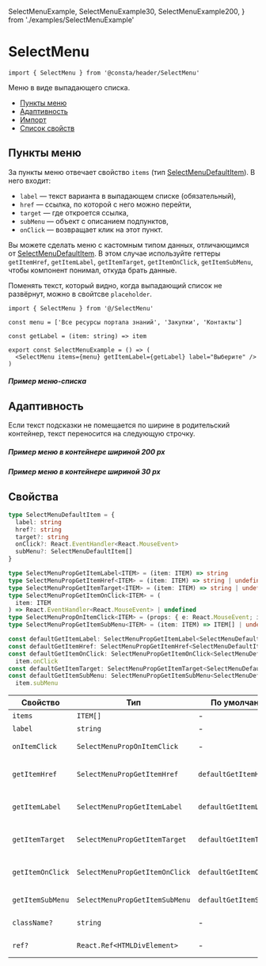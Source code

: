   SelectMenuExample,
  SelectMenuExample30,
  SelectMenuExample200,
} from './examples/SelectMenuExample'

# SelectMenu

```tsx
import { SelectMenu } from '@consta/header/SelectMenu'
```

Меню в виде выпадающего списка.

- [Пункты меню](#пункты-меню)
- [Адаптивность](#адаптивность)
- [Импорт](#импорт)
- [Список свойств](#свойства)

## Пункты меню

За пункты меню отвечает свойство `items` (тип [SelectMenuDefaultItem](#свойства)). В него входит:

- `label` — текст варианта в выпадающем списке (обязательный),
- `href` — ссылка, по которой с него можно перейти,
- `target` — где откроется ссылка,
- `subMenu` — объект с описанием подпунктов,
- `onClick` — возвращает клик на этот пункт.

Вы можете сделать меню с кастомным типом данных, отличающимся от [SelectMenuDefaultItem](#свойства).
В этом случае используйте геттеры
`getItemHref`, `getItemLabel`, `getItemTarget`, `getItemOnClick`, `getItemSubMenu`,
чтобы компонент понимал, откуда брать данные.

Поменять текст, который видно, когда выпадающий список не развёрнут, можно в свойтсве `placeholder`.

```tsx
import { SelectMenu } from '@/SelectMenu'

const menu = ['Все ресурсы портала знаний', 'Закупки', 'Контакты']

const getLabel = (item: string) => item

export const SelectMenuExample = () => (
  <SelectMenu items={menu} getItemLabel={getLabel} label="Выберите" />
)
```

##### Пример меню-списка

<SelectMenuExample />

## Адаптивность

Если текст подсказки не помещается по ширине в родительский контейнер, текст переносится на следующую строчку.

##### Пример меню в контейнере шириной 200 px

<SelectMenuExample200 />

##### Пример меню в контейнере шириной 30 px

<SelectMenuExample30 />

## Свойства

```ts
type SelectMenuDefaultItem = {
  label: string
  href?: string
  target?: string
  onClick?: React.EventHandler<React.MouseEvent>
  subMenu?: SelectMenuDefaultItem[]
}

type SelectMenuPropGetItemLabel<ITEM> = (item: ITEM) => string
type SelectMenuPropGetItemHref<ITEM> = (item: ITEM) => string | undefined
type SelectMenuPropGetItemTarget<ITEM> = (item: ITEM) => string | undefined
type SelectMenuPropGetItemOnClick<ITEM> = (
  item: ITEM
) => React.EventHandler<React.MouseEvent> | undefined
type SelectMenuPropOnItemClick<ITEM> = (props: { e: React.MouseEvent; item: ITEM }) => void
type SelectMenuPropGetItemSubMenu<ITEM> = (item: ITEM) => ITEM[] | undefined

const defaultGetItemLabel: SelectMenuPropGetItemLabel<SelectMenuDefaultItem> = item => item.label
const defaultGetItemHref: SelectMenuPropGetItemHref<SelectMenuDefaultItem> = item => item.href
const defaultGetItemOnClick: SelectMenuPropGetItemOnClick<SelectMenuDefaultItem> = item =>
  item.onClick
const defaultGetItemTarget: SelectMenuPropGetItemTarget<SelectMenuDefaultItem> = item => item.target
const defaultGetItemSubMenu: SelectMenuPropGetItemSubMenu<SelectMenuDefaultItem> = item =>
  item.subMenu
```

| Свойство         | Тип                            | По умолчанию            | Описание                                       |
| ---------------- | ------------------------------ | ----------------------- | ---------------------------------------------- |
| `items`          | `ITEM[]`                       | -                       | Элементы                                       |
| `label`          | `string`                       | -                       | Надпись                                        |
| `onItemClick`    | `SelectMenuPropOnItemClick`    | -                       | Функция клика по элементу                      |
| `getItemHref`    | `SelectMenuPropGetItemHref`    | `defaultGetItemHref`    | Функция для определения `href` элемента        |
| `getItemLabel`   | `SelectMenuPropGetItemLabel`   | `defaultGetItemLabel`   | Функция для определения заголовка элемента     |
| `getItemTarget`  | `SelectMenuPropGetItemTarget`  | `defaultGetItemTarget`  | Функция для определения `target` элемента      |
| `getItemOnClick` | `SelectMenuPropGetItemOnClick` | `defaultGetItemOnClick` | Функция для определения функции клика элемента |
| `getItemSubMenu` | `SelectMenuPropGetItemSubMenu` | `defaultGetItemSubMenu` | Функция для определения подменю                |
| `className?`     | `string`                       | -                       | Дополнительный CSS-класс                       |
| `ref?`           | `React.Ref<HTMLDivElement>`    | -                       | Ссылка на корневой DOM-элемент                 |

